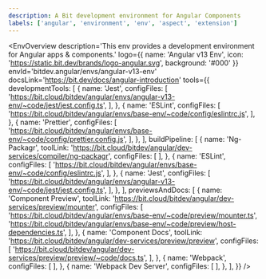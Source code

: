 ```yaml
---
description: A Bit development environment for Angular Components
labels: ['angular', 'environment', 'env', 'aspect', 'extension']
---
```



<EnvOverview
  description='This env provides a development environment for Angular apps & components.'
  logo={{
    name: 'Angular v13 Env',
    icon: 'https://static.bit.dev/brands/logo-angular.svg',
    background: '#000'
  }}
  envId='bitdev.angular/envs/angular-v13-env'
  docsLink='https://bit.dev/docs/angular-introduction'
  tools={{
    developmentTools: [
      {
        name: 'Jest',
        configFiles: [
          'https://bit.cloud/bitdev/angular/envs/angular-v13-env/~code/jest/jest.config.ts',
        ],
      },
      {
        name: 'ESLint',
        configFiles: [
          'https://bit.cloud/bitdev/angular/envs/base-env/~code/config/eslintrc.js',
        ],
      },
      {
        name: 'Prettier',
        configFiles: [
          'https://bit.cloud/bitdev/angular/envs/base-env/~code/config/prettier.config.js',
        ],
      },
    ],
    buildPipeline: [
      {
        name: 'Ng-Packagr',
        toolLink: 'https://bit.cloud/bitdev/angular/dev-services/compiler/ng-packagr',
        configFiles: [
        ],
      },
      {
        name: 'ESLint',
        configFiles: [
          'https://bit.cloud/bitdev/angular/envs/base-env/~code/config/eslintrc.js',
        ],
      },
      {
        name: 'Jest',
        configFiles: [
          'https://bit.cloud/bitdev/angular/envs/angular-v13-env/~code/jest/jest.config.ts',
        ],
      },
    ],
    previewsAndDocs: [
      {
        name: 'Component Preview',
        toolLink: 'https://bit.cloud/bitdev/angular/dev-services/preview/mounter',
        configFiles: [
          'https://bit.cloud/bitdev/angular/envs/base-env/~code/preview/mounter.ts',
          'https://bit.cloud/bitdev/angular/envs/base-env/~code/preview/host-dependencies.ts',
        ],
      },
      {
        name: 'Component Docs',
        toolLink: 'https://bit.cloud/bitdev/angular/dev-services/preview/preview',
        configFiles: [
          'https://bit.cloud/bitdev/angular/dev-services/preview/preview/~code/docs.ts',
        ],
      },
      {
        name: 'Webpack',
        configFiles: [
        ],
      },
      {
        name: 'Webpack Dev Server',
        configFiles: [
        ],
      },
    ],
  }} />
